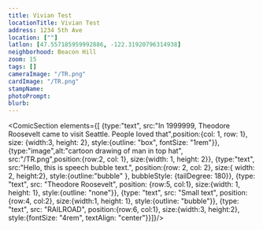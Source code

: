 ```yaml
---
title: Vivian Test
locationTitle: Vivian Test
address: 1234 5th Ave
location: [""]
latlon: [47.557185959992886, -122.31920796314938]
neighborhood: Beacon Hill
zoom: 15
tags: []
cameraImage: "/TR.png"
cardImage: "/TR.png"
stampName:
photoPrompt:
blurb:
---
```


<ComicSection elements={[
    {type:"text", src:"In 1999999, Theodore Roosevelt came to visit Seattle. People loved that",position:{col: 1, row: 1}, size: {width:3, height: 2}, style:{outline: "box", fontSize: "1rem"}},
    {type:"image",alt:"cartoon drawing of man in top hat", src:"/TR.png",position:{row:2, col: 1}, size:{width: 1, height: 2}}, 
    {type:"text", src:"Hello, this is speech bubble text.", position:{row: 2, col: 2}, size:{ width: 2, height:2}, style:{outline:"bubble" }, bubbleStyle: {tailDegree: 180}},
    {type: "text", src: "Theodore Roosevelt", position: {row:5, col:1}, size:{width: 1, height: 1}, style:{outline: "none"}},
    {type: "text", src: "Small text", position:{row:4, col:2}, size:{width:1, height: 1}, style:{outline: "bubble"}},
    {type: "text", src: "RAILROAD", position:{row:6, col:1}, size:{width:3, height:2}, style:{fontSize: "4rem", textAlign: "center"}}]}/>